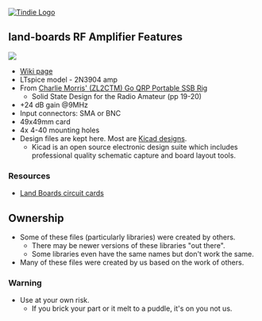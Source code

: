 <a href="https://www.tindie.com/stores/land_boards/" >
<img src="http://land-boards.com/tindie/tindie-larges-v2.png" alt="Tindie Logo">
</img></a> 

== land-boards RF Amplifier Features ==

<img src="https://raw.githubusercontent.com/land-boards/lb-boards/master/HamRadio/RF-Amp/Pics/CCA/RF-Amp_P1943-720px.jpg"></img>

* [http://land-boards.com/blwiki/index.php?title=RF-Amp Wiki page]
* LTspice model - 2N3904 amp
* From [https://zl2ctm.blogspot.com/2020/11/go-qrp-portable-ssb-rig.html Charlie Morris' (ZL2CTM) Go QRP Portable SSB Rig]
** Solid State Design for the Radio Amateur (pp 19-20)
* +24 dB gain @9MHz
* Input connectors: SMA or BNC
* 49x49mm card
* 4x 4-40 mounting holes
* Design files are kept here. Most are [http://www.kicad-pcb.org/display/KICAD/KiCad+EDA+Software+Suite/ Kicad designs].
** Kicad is an open source electronic design suite which includes professional quality schematic capture and board layout tools.

=== Resources ===

* [http://land-boards.com/blwiki/index.php Land Boards circuit cards]

== Ownership ==

* Some of these files (particularly libraries) were created by others.
** There may be newer versions of these libraries "out there".
** Some libraries even have the same names but don't work the same.
* Many of these files were created by us based on the work of others.

=== Warning ===

* Use at your own risk.
** If you brick your part or it melt to a puddle, it's on you not us.
